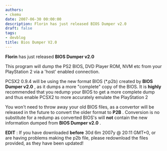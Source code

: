 ```yaml
---
authors:
- ckemu
date: 2007-06-30 00:00:00
description: Florin has just released BIOS Dumper v2.0
draft: false
tags:
- devblog
title: Bios Dumper V2.0
---
```


**Florin** has just released **BIOS Dumper v2.0**

<!-- truncate -->

This program will dump the PS2 BIOS, DVD Player ROM, NVM etc from your
PlayStation 2 via a 'host' enabled connection.

PCSX2 0.9.4 will be using the new format BIOS (*.p2b) created by **BIOS
Dumper v2.0** , as it dumps a more "complete" copy of the BIOS. It is
**highly** recommended that you redump your BIOS to get a more complete
dump and thus enable PCSX2 to more accurately emulate the PlayStation 2

You won't need to throw away your old BIOS files, as a convertor will
be released in the future to convert the older format to **P2B** .
Conversion is no substitute for a redump as converted BIOS's will
**not** contain the new information dumped from **BIOS Dumper v2.0** .

**EDIT** : If you have downloaded **before** 30d 6m 2007y @ 20:11 GMT+0,
or are having problems making the p2b file, please redownload the files
provided, as they have been updated!